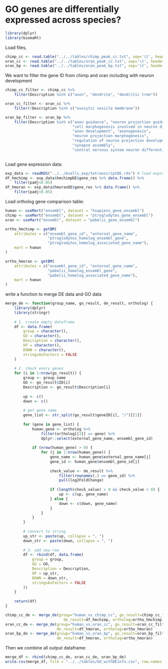 # GO genes are differentially expressed across species?

```r
library(dplyr)
library(biomaRt)
```

Load files,
```r
chimp_cc <- read.table("../../tables/chimp_peak_cc.txt", sep='\t', header=TRUE)
oran_cc <- read.table("../../tables/oran_peak_cc.txt", sep='\t', header=TRUE)
oran_bp <- read.table("../../tables/oran_peak_bp.txt", sep='\t', header=TRUE)
```

We want to filter the gene ID from chimp and oran including with neuron development
```r
chimp_cc_filter <- chimp_cc %>% 
    filter(Description %in% c("axon", "dendrite", "dendritic tree"))

oran_cc_filter <- oran_cc %>%
    filter(!Description %in% c("exocytic vesicle membrane"))

oran_bp_filter <- oran_bp %>%
    filter(Description %in% c("axon guidance", "neuron projection guidance",
                              "cell morphogenesis involved in neuron differentiation",
                              "axon development", "axonogenesis", 
                              "neuron projection morphogenesis", 
                              "regulation of neuron projection development",
                              "synapse assembly", 
                              "central nervous system neuron differentiation"))
    
```

Load gene expression data:
```r
exp_data <- readRDS("../../bcells_exp/tetranscriptDE.rds") # load expression data
df_hmchimp <- exp_data$hmchimpDE$gene_res %>% data.frame() %>% 
    filter(padj<0.05)
df_hmoran <- exp_data$hmoranDE$gene_res %>% data.frame() %>%
    filter(padj<0.05)
```

Load ortholog gene comparison table:
```r
human <- useMart("ensembl", dataset = "hsapiens_gene_ensembl")
chimp <- useMart("ensembl", dataset = "ptroglodytes_gene_ensembl")
oran <- useMart("ensembl", dataset = "pabelii_gene_ensembl")
```

```r
ortho_hmchimp <- getBM(
    attributes = c("ensembl_gene_id", "external_gene_name", 
                   "ptroglodytes_homolog_ensembl_gene", 
                   "ptroglodytes_homolog_associated_gene_name"),
    mart = human
)

ortho_hmoran <- getBM(
    attributes = c("ensembl_gene_id", "external_gene_name", 
                   "pabelii_homolog_ensembl_gene", 
                   "pabelii_homolog_associated_gene_name"),
    mart = human
)
```

write a function to merge DE data and GO data

```r
merge_de <- function(group_name, go_result, de_result, ortholog) {
    library(dplyr)
    library(stringr)
    
    # 1. create empty dataframe
    df <- data.frame(
        group = character(),
        GO = character(),
        Description = character(),
        UP = character(),
        DOWN = character(),
        stringsAsFactors = FALSE
    )
    
    # 2. check every genes
    for (i in 1:nrow(go_result)) {
        group <- group_name
        GO <- go_result$ID[i]
        Description <- go_result$Description[i]
        
        up <- c()
        down <- c()
        
        # get gene name
        gene_list <- str_split(go_result$geneID[i], "/")[[1]]
        
        for (gene in gene_list) {
            human_gene <- ortholog %>%
                filter(ortholog[[3]] == gene) %>%  
                dplyr::select(external_gene_name, ensembl_gene_id) 
            
            if (nrow(human_gene) > 0) {
                for (j in 1:nrow(human_gene)) {
                    gene_name <- human_gene$external_gene_name[j]
                    gene_id <- human_gene$ensembl_gene_id[j]
                    
                    check_value <- de_result %>%
                        filter(rownames(.) == gene_id) %>%
                        pull(log2FoldChange)
                    
                    if (length(check_value) > 0 && check_value > 0) {
                        up <- c(up, gene_name)
                    } else {
                        down <- c(down, gene_name)
                    }
                }
            }
        }
        
        # convert to string
        up_str <- paste(up, collapse = ", ")
        down_str <- paste(down, collapse = ", ")
        
        # 3. add new row
        df <- rbind(df, data.frame(
            group = group,
            GO = GO,
            Description = Description,
            UP = up_str,
            DOWN = down_str,
            stringsAsFactors = FALSE
        ))
    }
    
    return(df)
}

```

```r
chimp_cc_de <- merge_de(group="human_vs_chimp_cc", go_result=chimp_cc_filter,
                          de_result=df_hmchimp, ortholog=ortho_hmchimp)
oran_cc_de <- merge_de(group="human_vs_oran_cc", go_result=oran_cc_filter,
                       de_result=df_hmoran, ortholog=ortho_hmoran)
oran_bp_de <- merge_de(group="human_vs_oran_bp", go_result=oran_bp_filter,
                       de_result=df_hmoran, ortholog=ortho_hmoran)

```

Then we combine all output dataframe:
```r
merge_df <- rbind(chimp_cc_de, oran_cc_de, oran_bp_de)
write.csv(merge_df, file = "../../tables/GO_withDEinfo.csv", row.names = FALSE)
```

